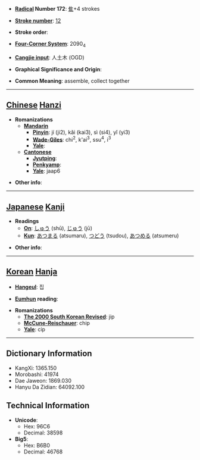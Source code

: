 * '''[[Wiktionary:Chinese radical index| Radical]] Number 172''': [[Wiktionary:Chinese radical index 隹|隹]]+4 strokes

* '''[[Wiktionary:Chinese total strokes index|Stroke number]]''': [[Wiktionary:Chinese total strokes index 12|12]]

* '''Stroke order''': 

* '''[[Wiktionary:Chinese four corner index|Four-Corner System]]''': 2090<sub>4</sub>

* '''[[Wiktionary:Chinese Cangjie index|Cangjie input]]''': 人土木 (OGD)

* '''Graphical Significance and Origin''': 

* '''Common Meaning''': assemble, collect together

----

== [[Chinese]] [[Hanzi]] ==

* '''Romanizations'''
** '''[[Mandarin]]'''
*** '''[[Pinyin]]''': jí (ji2), kǎi (kai3), sì (si4), yǐ (yi3)
*** '''[[Wade-Giles]]''': chi<sup>2</sup>, k'ai<sup>3</sup>, ssu<sup>4</sup>, i<sup>3</sup>
*** '''[[Yale]]''': 
** '''[[Cantonese]]'''
*** '''[[Jyutping]]''':
*** '''[[Penkyamp]]''': 
*** '''[[Yale]]''': jaap6

* '''Other info''': 

----

== [[Japanese]] [[Kanji]] ==

* '''Readings'''
** '''[[On]]''': [[しゅう]] (shū), [[じゅう]] (jū)
** '''[[Kun]]''': [[あつまる]] (atsumaru), [[つどう]] (tsudou), [[あつめる]] (atsumeru)

* '''Other info''':  

----

== [[Korean]] [[Hanja]] ==

* '''[[Hangeul]]''': 집

* '''[[Eumhun]] reading''': 

* '''Romanizations'''
** '''[[The 2000 South Korean Revised Romanization|The 2000 South Korean Revised]]''': jip
** '''[[McCune-Reischauer]]''': chip
** '''[[Yale]]''': cip

----

== Dictionary Information ==

* KangXi: 1365.150
* Morobashi: 41974
* Dae Jaweon: 1869.030
* Hanyu Da Zidian: 64092.100

== Technical Information ==

* '''Unicode''':
** Hex: 96C6
** Decimal: 38598
* '''Big5''':
** Hex: B6B0
** Decimal: 46768